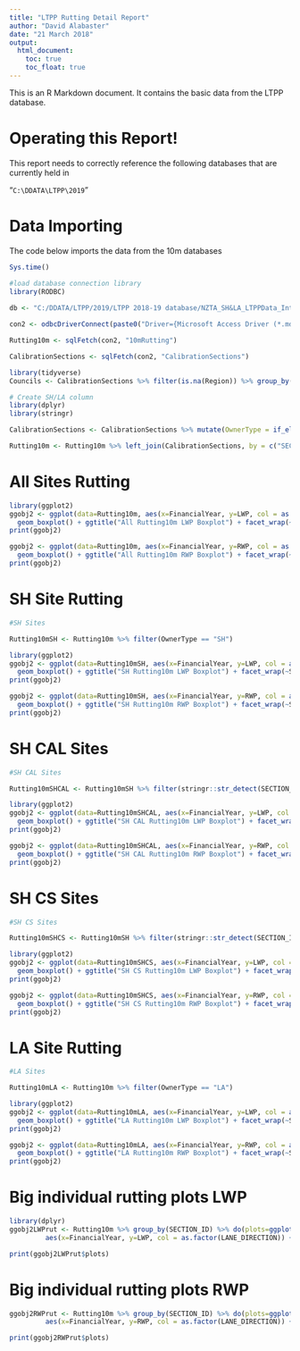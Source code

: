 ---
title: "LTPP Rutting Detail Report"
author: "David Alabaster"
date: "21 March 2018"
output:
  html_document:
    toc: true
    toc_float: true
---
This is an R Markdown document. It contains the basic data from the LTPP database.  

# Operating this Report!
This report needs to correctly reference the following databases that are currently held in 

"`C:\DDATA\LTPP\2019`"

# Data Importing
The code below imports the data from the 10m databases

```{r import data, fig.height=20, fig.width=12, echo=TRUE}

Sys.time()

#load database connection library
library(RODBC)
 
db <- "C:/DDATA/LTPP/2019/LTPP 2018-19 database/NZTA_SH&LA_LTPPData_IntCalib_1Jul2001-30Jun2019.mdb"

con2 <- odbcDriverConnect(paste0("Driver={Microsoft Access Driver (*.mdb, *.accdb)}; DBQ=", db))

Rutting10m <- sqlFetch(con2, "10mRutting")

CalibrationSections <- sqlFetch(con2, "CalibrationSections")

library(tidyverse)
Councils <- CalibrationSections %>% filter(is.na(Region)) %>% group_by(NMA) %>% summarise()

# Create SH/LA column
library(dplyr)
library(stringr)

CalibrationSections <- CalibrationSections %>% mutate(OwnerType = if_else((str_detect(CAL_SECTION_ID, "CAL")|str_detect(CAL_SECTION_ID, "CS")), "SH", "LA"))

Rutting10m <- Rutting10m %>% left_join(CalibrationSections, by = c("SECTION_ID"="CAL_SECTION_ID"))
```


# All Sites Rutting

```{r plot Rutting10m on A3, fig.height=20, fig.width=12, echo=TRUE}

library(ggplot2)
ggobj2 <- ggplot(data=Rutting10m, aes(x=FinancialYear, y=LWP, col = as.factor(LANE_DIRECTION))) +
  geom_boxplot() + ggtitle("All Rutting10m LWP Boxplot") + facet_wrap(~SECTION_ID, ncol =5) + theme(axis.text.x=element_text(angle=90,hjust=1,vjust=0.5)) + labs(col = "I/D")
print(ggobj2)

ggobj2 <- ggplot(data=Rutting10m, aes(x=FinancialYear, y=RWP, col = as.factor(LANE_DIRECTION))) +
  geom_boxplot() + ggtitle("All Rutting10m RWP Boxplot") + facet_wrap(~SECTION_ID, ncol =5) + theme(axis.text.x=element_text(angle=90,hjust=1,vjust=0.5)) + labs(col = "I/D")
print(ggobj2)
```

# SH Site Rutting

```{r plot Rutting10m SH Site on A3, fig.height=20, fig.width=12, echo=TRUE}

#SH Sites

Rutting10mSH <- Rutting10m %>% filter(OwnerType == "SH")

library(ggplot2)
ggobj2 <- ggplot(data=Rutting10mSH, aes(x=FinancialYear, y=LWP, col = as.factor(LANE_DIRECTION))) +
  geom_boxplot() + ggtitle("SH Rutting10m LWP Boxplot") + facet_wrap(~SECTION_ID, ncol =5) + theme(axis.text.x=element_text(angle=90,hjust=1,vjust=0.5)) + labs(col = "I/D")
print(ggobj2)

ggobj2 <- ggplot(data=Rutting10mSH, aes(x=FinancialYear, y=RWP, col = as.factor(LANE_DIRECTION))) +
  geom_boxplot() + ggtitle("SH Rutting10m RWP Boxplot") + facet_wrap(~SECTION_ID, ncol =5) + theme(axis.text.x=element_text(angle=90,hjust=1,vjust=0.5)) + labs(col = "I/D")
print(ggobj2)
```

# SH CAL Sites

```{r plot Rutting10m SH CAL Site on A3, fig.height=20, fig.width=12, echo=TRUE}

#SH CAL Sites

Rutting10mSHCAL <- Rutting10mSH %>% filter(stringr::str_detect(SECTION_ID, "CAL"))

library(ggplot2)
ggobj2 <- ggplot(data=Rutting10mSHCAL, aes(x=FinancialYear, y=LWP, col = as.factor(LANE_DIRECTION))) +
  geom_boxplot() + ggtitle("SH CAL Rutting10m LWP Boxplot") + facet_wrap(~SECTION_ID, ncol =5) + theme(axis.text.x=element_text(angle=90,hjust=1,vjust=0.5)) + labs(col = "I/D")
print(ggobj2)

ggobj2 <- ggplot(data=Rutting10mSHCAL, aes(x=FinancialYear, y=RWP, col = as.factor(LANE_DIRECTION))) +
  geom_boxplot() + ggtitle("SH CAL Rutting10m RWP Boxplot") + facet_wrap(~SECTION_ID, ncol =5) + theme(axis.text.x=element_text(angle=90,hjust=1,vjust=0.5)) + labs(col = "I/D")
print(ggobj2)

```

# SH CS Sites

```{r plot Rutting10m SH CS Site on A3, fig.height=20, fig.width=12, echo=TRUE}

#SH CS Sites

Rutting10mSHCS <- Rutting10mSH %>% filter(stringr::str_detect(SECTION_ID, "CS"))

library(ggplot2)
ggobj2 <- ggplot(data=Rutting10mSHCS, aes(x=FinancialYear, y=LWP, col = as.factor(LANE_DIRECTION))) +
  geom_boxplot() + ggtitle("SH CS Rutting10m LWP Boxplot") + facet_wrap(~SECTION_ID, ncol =5) + theme(axis.text.x=element_text(angle=90,hjust=1,vjust=0.5)) + labs(col = "I/D")
print(ggobj2)

ggobj2 <- ggplot(data=Rutting10mSHCS, aes(x=FinancialYear, y=RWP, col = as.factor(LANE_DIRECTION))) +
  geom_boxplot() + ggtitle("SH CS Rutting10m RWP Boxplot") + facet_wrap(~SECTION_ID, ncol =5) + theme(axis.text.x=element_text(angle=90,hjust=1,vjust=0.5)) + labs(col = "I/D")
print(ggobj2)

```

# LA Site Rutting

```{r plot Rutting10m LA Site on A3, fig.height=20, fig.width=12, echo=TRUE}

#LA Sites

Rutting10mLA <- Rutting10m %>% filter(OwnerType == "LA")

library(ggplot2)
ggobj2 <- ggplot(data=Rutting10mLA, aes(x=FinancialYear, y=LWP, col = as.factor(LANE_DIRECTION))) +
  geom_boxplot() + ggtitle("LA Rutting10m LWP Boxplot") + facet_wrap(~SECTION_ID, ncol =5) + theme(axis.text.x=element_text(angle=90,hjust=1,vjust=0.5)) + labs(col = "I/D")
print(ggobj2)

ggobj2 <- ggplot(data=Rutting10mLA, aes(x=FinancialYear, y=RWP, col = as.factor(LANE_DIRECTION))) +
  geom_boxplot() + ggtitle("LA Rutting10m RWP Boxplot") + facet_wrap(~SECTION_ID, ncol =5) + theme(axis.text.x=element_text(angle=90,hjust=1,vjust=0.5)) + labs(col = "I/D")
print(ggobj2)

```

# Big individual rutting plots LWP

```{r plot Rutting10m Big individual rutting plots LWP on A3, fig.height=12, fig.width=20, echo=TRUE}

library(dplyr)
ggobj2LWPrut <- Rutting10m %>% group_by(SECTION_ID) %>% do(plots=ggplot(data=.) +
         aes(x=FinancialYear, y=LWP, col = as.factor(LANE_DIRECTION)) +  geom_boxplot() + labs(col = "I/D") + ggtitle("LWP Rut", subtitle = .$SECTION_ID))  

print(ggobj2LWPrut$plots)
```

# Big individual rutting plots RWP

```{r plot Rutting10m Big individual rutting plots RWP on A3, fig.height=12, fig.width=20, echo=TRUE}

ggobj2RWPrut <- Rutting10m %>% group_by(SECTION_ID) %>% do(plots=ggplot(data=.) +
         aes(x=FinancialYear, y=RWP, col = as.factor(LANE_DIRECTION)) +  geom_boxplot() + labs(col = "I/D") + ggtitle("RWP Rut", subtitle = .$SECTION_ID))

print(ggobj2RWPrut$plots)

```
